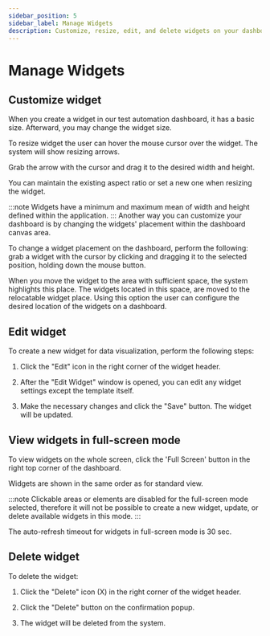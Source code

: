 ```yaml
---
sidebar_position: 5
sidebar_label: Manage Widgets
description: Customize, resize, edit, and delete widgets on your dashboard. Organize layout and manage widget settings for optimal test automation reporting tools experience.
---
```


# Manage Widgets

## Customize widget

When you create a widget in our test automation dashboard, it has a basic size. Afterward, you may change the widget size.

To resize widget the user can hover the mouse cursor over the widget. The system will show resizing arrows.

Grab the arrow with the cursor and drag it to the desired width and height.

You can maintain the existing aspect ratio or set a new one when resizing the widget.

:::note
Widgets have a minimum and maximum mean of width and height defined within the application.
:::
Another way you can customize your dashboard is by changing the widgets' placement within the dashboard canvas area.

To change a widget placement on the dashboard, perform the following: grab a widget with the cursor by clicking and dragging it to the selected position, holding down the mouse button.

When you move the widget to the area with sufficient space, the system highlights this place.
The widgets located in this space, are moved to the relocatable widget place. Using this option the user can configure the desired location of the widgets on a dashboard.

<MediaViewer src="https://youtu.be/icuOipeRtAU" alt="Customize widgets in our qa automation dashboard" type="video" />

## Edit widget

To create a new widget for data visualization, perform the following steps:

1. Click the "Edit" icon in the right corner of the widget header.

2. After the "Edit Widget" window is opened, you can edit any widget settings except the template itself.

3. Make the necessary changes and click the "Save" button. The widget will be updated.

<MediaViewer src="https://youtu.be/F-K0sM66lhY" alt="Edit Widget" type="video" />

## View widgets in full-screen mode

To view widgets on the whole screen, click the 'Full Screen' button in the right top corner of the dashboard.

Widgets are shown in the same order as for standard view.

:::note
Clickable areas or elements are disabled for the full-screen mode selected, therefore it will not be possible to create a new widget, update, or delete available widgets in this mode.
:::

The auto-refresh timeout for widgets in full-screen mode is 30 sec.

## Delete widget

To delete the widget: 

1. Click the "Delete" icon (X) in the right corner of the widget header.

2. Click the "Delete" button on the confirmation popup.

3. The widget will be deleted from the system.

<MediaViewer src="https://youtu.be/pACkyeSH5mc" alt="Delete Widget" type="video" />
